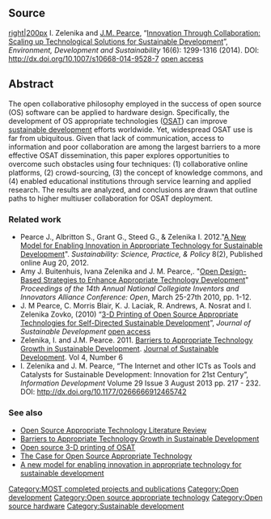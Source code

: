 {{MOST}}
{{Pearce-pubs}}

==Source==
[[image:Appropedia_Logo_small_no_text.png|right|200px]] I. Zelenika and [[J.M. Pearce]], “[http://link.springer.com/article/10.1007%2Fs10668-014-9528-7 Innovation Through Collaboration: Scaling up Technological Solutions for Sustainable Development]”, ''Environment, Development and Sustainability'' 16(6): 1299-1316 (2014). DOI: http://dx.doi.org/10.1007/s10668-014-9528-7 [https://www.academia.edu/9013667/Innovation_Through_Collaboration_Scaling_up_Technological_Solutions_for_Sustainable_Development open access]

==Abstract==
The open collaborative philosophy employed in the success of open source (OS) software can be applied to hardware design. Specifically, the development of OS appropriate technologies ([[OSAT]]) can improve [[sustainable development]] efforts worldwide. Yet, widespread OSAT use is far from ubiquitous. Given that lack of communication, access to information and poor collaboration are among the largest barriers to a more effective OSAT dissemination, this paper explores opportunities to overcome such obstacles using four techniques: (1) collaborative online platforms, (2) crowd-sourcing, (3) the concept of knowledge commons, and (4) enabled educational institutions through service learning and applied research. The results are analyzed, and conclusions are drawn that outline paths to higher multiuser collaboration for OSAT deployment.

===Related work===
* Pearce J., Albritton S., Grant G., Steed G., & Zelenika I. 2012."[http://sspp.proquest.com/archives/vol8iss2/1012-067.pearce.html A New Model for Enabling Innovation in Appropriate Technology for Sustainable Development]". ''Sustainability: Science, Practice, & Policy'' 8(2), Published online Aug 20, 2012.
* Amy J. Buitenhuis, Ivana Zelenika and J. M. Pearce,. "[http://nciia.org/sites/default/files/pearce.pdf Open Design-Based Strategies to Enhance Appropriate Technology Development]" ''Proceedings of the 14th Annual National Collegiate Inventors and Innovators Alliance Conference: Open'', March 25-27th 2010, pp. 1-12.
* J. M Pearce, C. Morris Blair, K. J. Laciak, R. Andrews, A. Nosrat and I. Zelenika Zovko, (2010) “[http://www.ccsenet.org/journal/index.php/jsd/article/view/6984 3-D Printing of Open Source Appropriate Technologies for Self-Directed Sustainable Development]”, ''Journal of Sustainable Development'' [http://mtu.academia.edu/JoshuaPearce/Papers/1566597/3-D_Printing_of_Open_Source_Appropriate_Technologies_for_Self-Directed_Sustainable_Development open access]
* Zelenika, I. and J.M. Pearce. 2011. [[Barriers_to_Appropriate_Technology_Growth_in_Sustainable_Development|Barriers to Appropriate Technology Growth in Sustainable Development]]. [http://www.ccsenet.org/journal/index.php/jsd/article/view/12176 Journal of Sustainable Development]. Vol 4, Number 6
* I. Zelenika and J. M. Pearce, “The Internet and other ICTs as Tools and Catalysts for Sustainable Development: Innovation for 21st Century”, ''Information Development'' Volume 29 Issue 3 August 2013 pp. 217 - 232. DOI: http://dx.doi.org/10.1177/0266666912465742


=== See also ===
* [[Open Source Appropriate Technology Literature Review]]
* [[Barriers to Appropriate Technology Growth in Sustainable Development]]
* [[Open source 3-D printing of OSAT]]
*  [[:media:2012_case_for_OSAT.pdf|The Case for Open Source Appropriate Technology]]
* [[A new model for enabling innovation in appropriate technology for sustainable development]]

[[Category:MOST completed projects and publications]]
[[Category:Open development]]
[[Category:Open source appropriate technology]]
[[Category:Open source hardware]]
[[Category:Sustainable development]]